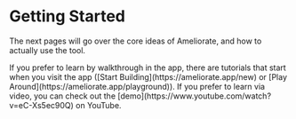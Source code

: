 
# Getting Started

The next pages will go over the core ideas of Ameliorate, and how to actually use the tool.

<Callout type="info">
  If you prefer to learn by walkthrough in the app, there are tutorials that start when you visit
  the app ([Start Building](https://ameliorate.app/new) or [Play
  Around](https://ameliorate.app/playground)).
</Callout>

<Callout type="info">
  If you prefer to learn via video, you can check out the
  [demo](https://www.youtube.com/watch?v=eC-Xs5ec90Q) on YouTube.
</Callout>
